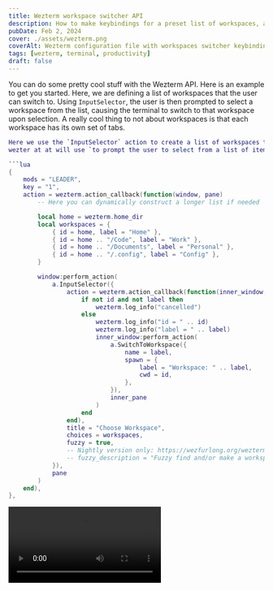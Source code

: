```yaml
---
title: Wezterm workspace switcher API
description: How to make keybindings for a preset list of workspaces, and generate and switch to new workspaces on the fly.
pubDate: Feb 2, 2024
cover: ./assets/wezterm.png
coverAlt: Wezterm configuration file with workspaces switcher keybindings.
tags: [wezterm, terminal, productivity]
draft: false 
---
```


You can do some pretty cool stuff with the Wezterm API. Here is an example to get you started.
Here, we are defining a list of workspaces that the user can switch to. Using `InputSelector`, the user is then prompted to select a workspace 
from the list, causing the terminal to switch to that workspace upon selection.
A really cool thing to not about workspaces is that each workspace has its own
set of tabs.
```lua
Here we use the `InputSelector` action to create a list of workspaces that
wezter at at will use `to prompt the user to select from a list of items.

```lua
{
	mods = "LEADER",
	key = "1",
	action = wezterm.action_callback(function(window, pane)
		-- Here you can dynamically construct a longer list if needed

		local home = wezterm.home_dir
		local workspaces = {
			{ id = home, label = "Home" },
			{ id = home .. "/Code", label = "Work" },
			{ id = home .. "/Documents", label = "Personal" },
			{ id = home .. "/.config", label = "Config" },
		}

		window:perform_action(
			a.InputSelector({
				action = wezterm.action_callback(function(inner_window, inner_pane, id, label)
					if not id and not label then
						wezterm.log_info("cancelled")
					else
						wezterm.log_info("id = " .. id)
						wezterm.log_info("label = " .. label)
						inner_window:perform_action(
							a.SwitchToWorkspace({
								name = label,
								spawn = {
									label = "Workspace: " .. label,
									cwd = id,
								},
							}),
							inner_pane
						)
					end
				end),
				title = "Choose Workspace",
				choices = workspaces,
				fuzzy = true,
				-- Nightly version only: https://wezfurlong.org/wezterm/config/lua/keyassignment/InputSelector.html?h=input+selector#:~:text=These%20additional%20fields%20are%20also%20available%3A
				-- fuzzy_description = "Fuzzy find and/or make a workspace",
			}),
			pane
		)
	end),
},
```

<video src={wezVideo2} autoplay loop controls />

Want to make new workspaces on the fly? Try this:
```lua
{
			key = "N",
			mods = "CTRL|SHIFT",
			action = a.PromptInputLine({
				description = wezterm.format({
					{ Attribute = { Intensity = "Bold" } },
					{ Foreground = { AnsiColor = "Fuchsia" } },
					{ Text = "Enter name for new workspace" },
				}),
				action = wezterm.action_callback(function(window, pane, line)
					-- line will be `nil` if they hit escape without entering anything
					-- An empty string if they just hit enter
					-- Or the actual line of text they wrote
					if line then
						window:perform_action(
							a.SwitchToWorkspace({
								name = line,
							}),
							pane
						)
					end
				end),
			}),
		}
```
\
Now, you can easily toggle between 2 folders. While you may already be
using tabs for this, using Wezterm workspaces can be more efficient when
extensively and cleverly scripted.
